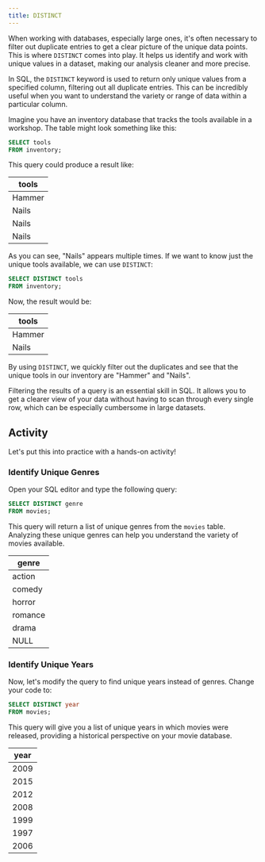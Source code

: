 ```yaml
---
title: DISTINCT
---
```


When working with databases, especially large ones, it's often necessary to filter out duplicate entries to get a clear picture of the unique data points. This is where `DISTINCT` comes into play. It helps us identify and work with unique values in a dataset, making our analysis cleaner and more precise.

In SQL, the `DISTINCT` keyword is used to return only unique values from a specified column, filtering out all duplicate entries. This can be incredibly useful when you want to understand the variety or range of data within a particular column.

Imagine you have an inventory database that tracks the tools available in a workshop. The table might look something like this:

```sql :line-numbers
SELECT tools
FROM inventory;
```

This query could produce a result like:

| **tools** |
| --------- |
| Hammer    |
| Nails     |
| Nails     |
| Nails     |

As you can see, "Nails" appears multiple times. If we want to know just the unique tools available, we can use `DISTINCT`:

```sql :line-numbers
SELECT DISTINCT tools
FROM inventory;
```

Now, the result would be:

| **tools** |
| --------- |
| Hammer    |
| Nails     |

By using `DISTINCT`, we quickly filter out the duplicates and see that the unique tools in our inventory are "Hammer" and "Nails".

Filtering the results of a query is an essential skill in SQL. It allows you to get a clearer view of your data without having to scan through every single row, which can be especially cumbersome in large datasets.

## Activity

Let's put this into practice with a hands-on activity!

### Identify Unique Genres

Open your SQL editor and type the following query:

```sql :line-numbers
SELECT DISTINCT genre
FROM movies;
```

This query will return a list of unique genres from the `movies` table. Analyzing these unique genres can help you understand the variety of movies available.

| **genre** |
| --------- |
| action    |
| comedy    |
| horror    |
| romance   |
| drama     |
| NULL      |

### Identify Unique Years

Now, let's modify the query to find unique years instead of genres. Change your code to:

```sql :line-numbers
SELECT DISTINCT year
FROM movies;
```

This query will give you a list of unique years in which movies were released, providing a historical perspective on your movie database.

| **year** |
| -------- |
| 2009     |
| 2015     |
| 2012     |
| 2008     |
| 1999     |
| 1997     |
| 2006     |
